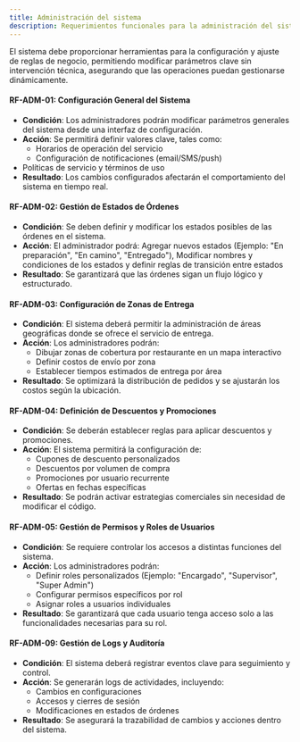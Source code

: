 ```yaml
---
title: Administración del sistema
description: Requerimientos funcionales para la administración del sistema
---
```



<Aside type="tip" title="Obejtivo">
El sistema debe proporcionar herramientas para la configuración y ajuste de reglas de negocio, permitiendo modificar parámetros clave sin intervención técnica, asegurando que las operaciones puedan gestionarse dinámicamente.
</Aside>

#### RF-ADM-01: Configuración General del Sistema

- **Condición**: Los administradores podrán modificar parámetros generales del sistema desde una interfaz de configuración.
- **Acción**: Se permitirá definir valores clave, tales como:
    - Horarios de operación del servicio
    - Configuración de notificaciones (email/SMS/push)
- Políticas de servicio y términos de uso
- **Resultado**: Los cambios configurados afectarán el comportamiento del sistema en tiempo real.

#### RF-ADM-02: Gestión de Estados de Órdenes

- **Condición**: Se deben definir y modificar los estados posibles de las órdenes en el sistema.
- **Acción**: El administrador podrá: Agregar nuevos estados (Ejemplo: "En preparación", "En camino", "Entregado"), Modificar nombres y condiciones de los estados y definir reglas de transición entre estados
- **Resultado**: Se garantizará que las órdenes sigan un flujo lógico y estructurado.

#### RF-ADM-03: Configuración de Zonas de Entrega

- **Condición**: El sistema deberá permitir la administración de áreas geográficas donde se ofrece el servicio de entrega.
- **Acción**: Los administradores podrán:
    - Dibujar zonas de cobertura por restaurante en un mapa interactivo
    - Definir costos de envío por zona
    - Establecer tiempos estimados de entrega por área
- **Resultado**: Se optimizará la distribución de pedidos y se ajustarán los costos según la ubicación.

#### RF-ADM-04: Definición de Descuentos y Promociones

- **Condición**: Se deberán establecer reglas para aplicar descuentos y promociones.
- **Acción**: El sistema permitirá la configuración de:
    - Cupones de descuento personalizados
    - Descuentos por volumen de compra
    - Promociones por usuario recurrente
    - Ofertas en fechas específicas
- **Resultado**: Se podrán activar estrategias comerciales sin necesidad de modificar el código.

#### RF-ADM-05: Gestión de Permisos y Roles de Usuarios

- **Condición**: Se requiere controlar los accesos a distintas funciones del sistema.
- **Acción**: Los administradores podrán:
    - Definir roles personalizados (Ejemplo: "Encargado", "Supervisor", "Super Admin")
    - Configurar permisos específicos por rol
    - Asignar roles a usuarios individuales
- **Resultado**: Se garantizará que cada usuario tenga acceso solo a las funcionalidades necesarias para su rol.

#### RF-ADM-09: Gestión de Logs y Auditoría

- **Condición**: El sistema deberá registrar eventos clave para seguimiento y control.
- **Acción**: Se generarán logs de actividades, incluyendo:
    - Cambios en configuraciones
    - Accesos y cierres de sesión
    - Modificaciones en estados de órdenes
- **Resultado**: Se asegurará la trazabilidad de cambios y acciones dentro del sistema.